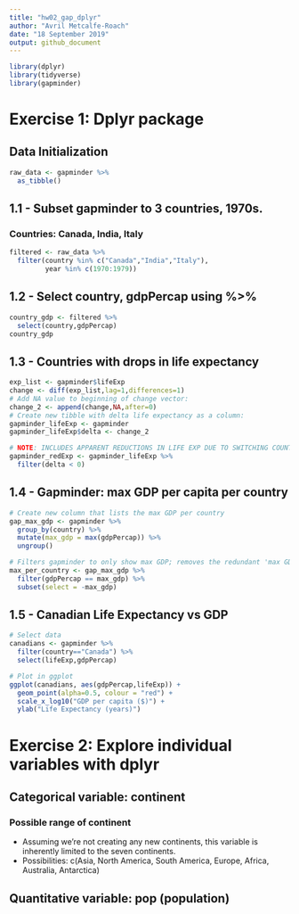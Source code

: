 ```yaml
---
title: "hw02_gap_dplyr"
author: "Avril Metcalfe-Roach"
date: "18 September 2019"
output: github_document
---
```


```r
library(dplyr)
library(tidyverse)
library(gapminder)
```

# Exercise 1: Dplyr package

## Data Initialization
```r
raw_data <- gapminder %>% 
  as_tibble()
```


## 1.1 - Subset gapminder to 3 countries, 1970s.
### Countries: Canada, India, Italy
```r
filtered <- raw_data %>% 
  filter(country %in% c("Canada","India","Italy"), 
         year %in% c(1970:1979))
```

## 1.2 - Select country, gdpPercap using %>%
```r
country_gdp <- filtered %>% 
  select(country,gdpPercap)
country_gdp
```

## 1.3 - Countries with drops in life expectancy
```r
exp_list <- gapminder$lifeExp
change <- diff(exp_list,lag=1,differences=1)
# Add NA value to beginning of change vector:
change_2 <- append(change,NA,after=0)
# Create new tibble with delta life expectancy as a column:
gapminder_lifeExp <- gapminder
gapminder_lifeExp$delta <- change_2

# NOTE: INCLUDES APPARENT REDUCTIONS IN LIFE EXP DUE TO SWITCHING COUNTRIES!!!
gapminder_redExp <- gapminder_lifeExp %>% 
  filter(delta < 0)
```

## 1.4 - Gapminder: max GDP per capita per country
```r
# Create new column that lists the max GDP per country
gap_max_gdp <- gapminder %>% 
  group_by(country) %>% 
  mutate(max_gdp = max(gdpPercap)) %>% 
  ungroup()

# Filters gapminder to only show max GDP; removes the redundant 'max GDP' column
max_per_country <- gap_max_gdp %>% 
  filter(gdpPercap == max_gdp) %>% 
  subset(select = -max_gdp)
```

## 1.5 - Canadian Life Expectancy vs GDP
```r
# Select data
canadians <- gapminder %>% 
  filter(country=="Canada") %>% 
  select(lifeExp,gdpPercap)

# Plot in ggplot
ggplot(canadians, aes(gdpPercap,lifeExp)) +
  geom_point(alpha=0.5, colour = "red") +
  scale_x_log10("GDP per capita ($)") +
  ylab("Life Expectancy (years)")

```

# Exercise 2: Explore individual variables with dplyr

## Categorical variable: continent
### Possible range of continent
- Assuming we're not creating any new continents, this variable is inherently limited to the seven continents.
- Possibilities: c(Asia, North America, South America, Europe, Africa, Australia, Antarctica)


## Quantitative variable: pop (population)